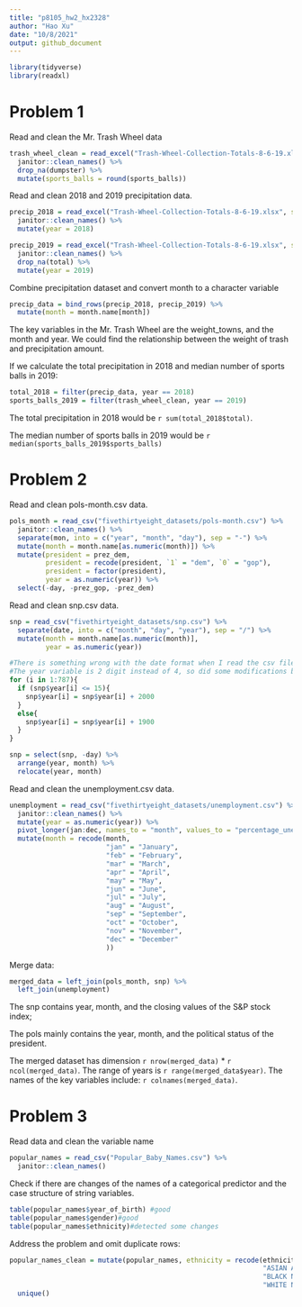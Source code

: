 ```yaml
---
title: "p8105_hw2_hx2328"
author: "Hao Xu"
date: "10/8/2021"
output: github_document
---
```


```r
library(tidyverse)
library(readxl)
```

# Problem 1

Read and clean the Mr. Trash Wheel data

```r
trash_wheel_clean = read_excel("Trash-Wheel-Collection-Totals-8-6-19.xlsx", range = "A2:N408") %>% 
  janitor::clean_names() %>% 
  drop_na(dumpster) %>% 
  mutate(sports_balls = round(sports_balls))
```

Read and clean 2018 and 2019 precipitation data.

```r
precip_2018 = read_excel("Trash-Wheel-Collection-Totals-8-6-19.xlsx", sheet = 5, range = "A2:B14") %>% 
  janitor::clean_names() %>% 
  mutate(year = 2018)

precip_2019 = read_excel("Trash-Wheel-Collection-Totals-8-6-19.xlsx", sheet = 4, range = "A2:B14") %>% 
  janitor::clean_names() %>% 
  drop_na(total) %>% 
  mutate(year = 2019)
```

Combine precipitation dataset and convert month to a character variable

```r
precip_data = bind_rows(precip_2018, precip_2019) %>% 
  mutate(month = month.name[month])
```

The key variables in the Mr. Trash Wheel are the weight_towns, and the month and year. We could find the relationship between the weight of trash and precipitation amount.

If we calculate the total precipitation in 2018 and median number of sports balls in 2019:

```r
total_2018 = filter(precip_data, year == 2018)
sports_balls_2019 = filter(trash_wheel_clean, year == 2019)
```

The total precipitation in 2018 would be `r sum(total_2018$total)`.

The median number of sports balls in 2019 would be `r median(sports_balls_2019$sports_balls)`


# Problem 2

Read and clean pols-month.csv data.

```r
pols_month = read_csv("fivethirtyeight_datasets/pols-month.csv") %>% 
  janitor::clean_names() %>% 
  separate(mon, into = c("year", "month", "day"), sep = "-") %>% 
  mutate(month = month.name[as.numeric(month)]) %>% 
  mutate(president = prez_dem,
         president = recode(president, `1` = "dem", `0` = "gop"),
         president = factor(president),
         year = as.numeric(year)) %>% 
  select(-day, -prez_gop, -prez_dem)
```

Read and clean snp.csv data.

```r
snp = read_csv("fivethirtyeight_datasets/snp.csv") %>% 
  separate(date, into = c("month", "day", "year"), sep = "/") %>% 
  mutate(month = month.name[as.numeric(month)],
         year = as.numeric(year))

#There is something wrong with the date format when I read the csv file. 
#The year variable is 2 digit instead of 4, so did some modifications by loop.
for (i in 1:787){
  if (snp$year[i] <= 15){
    snp$year[i] = snp$year[i] + 2000
  }
  else{
    snp$year[i] = snp$year[i] + 1900
  }
}

snp = select(snp, -day) %>% 
  arrange(year, month) %>% 
  relocate(year, month)
```

Read and clean the unemployment.csv data.

```r
unemployment = read_csv("fivethirtyeight_datasets/unemployment.csv") %>% 
  janitor::clean_names() %>% 
  mutate(year = as.numeric(year)) %>% 
  pivot_longer(jan:dec, names_to = "month", values_to = "percentage_unemployment") %>% 
  mutate(month = recode(month,
                        "jan" = "January",
                        "feb" = "February",
                        "mar" = "March",
                        "apr" = "April",
                        "may" = "May",
                        "jun" = "June",
                        "jul" = "July",
                        "aug" = "August",
                        "sep" = "September",
                        "oct" = "October",
                        "nov" = "November",
                        "dec" = "December"
                        ))
```

Merge data:

```r
merged_data = left_join(pols_month, snp) %>% 
  left_join(unemployment)
```

The snp contains year, month, and the closing values of the S&P stock index;

The pols mainly contains the year, month, and the political status of the president.

The merged dataset has dimension `r nrow(merged_data)` * `r ncol(merged_data)`. The range of years is `r range(merged_data$year)`. The names of the key variables include: `r colnames(merged_data)`.


# Problem 3

Read data and clean the variable name

```r
popular_names = read_csv("Popular_Baby_Names.csv") %>% 
  janitor::clean_names()
```

Check if there are changes of the names of a categorical predictor and the case structure of string variables.

```r
table(popular_names$year_of_birth) #good
table(popular_names$gender)#good
table(popular_names$ethnicity)#detected some changes
```

Address the problem and omit duplicate rows:

```r
popular_names_clean = mutate(popular_names, ethnicity = recode(ethnicity, 
                                                               "ASIAN AND PACI" = "ASIAN AND PACIFIC ISLANDER",
                                                               "BLACK NON HISP" = "BLACK NON HISPANIC",
                                                               "WHITE NON HISP" = "WHITE NON HISPANIC")) %>% 
  unique()
```

